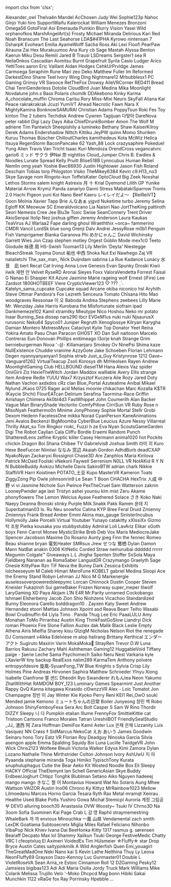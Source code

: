 ﻿import clsx from 'clsx';


<!-- Reminder that not only HTML chars have to be escaped, MDX chars also need to be (such as a space followed by an underscore). -->
<Patronelt k="0" ias="1" sp="0" >Alexander&#0095;owl</Patronelt> <Patronelt k="0" ias="1" sp="0" >Thelvaën Mandel</Patronelt> <Patronelt k="0" ias="1" sp="0" >AcChosen</Patronelt> <Patronelt k="0" ias="0" sp="0" >Judy Wei</Patronelt> <Patronelt k="0" ias="0" sp="0" >Sophie123p</Patronelt> 
<Patronelt k="0" ias="0" sp="0" >Nahoc</Patronelt> <Patronelt k="0" ias="1" sp="0" >Ginjo</Patronelt> <Patronelt k="0" ias="1" sp="0" >Yuki hiro</Patronelt> <Patronelt k="0" ias="1" sp="0" >SupportWaifu</Patronelt> <Patronelt k="0" ias="1" sp="0" >Kalerockat</Patronelt> 
<Patronelt k="0" ias="0" sp="0" >William Menezes Bronzoni</Patronelt> <Patronelt k="0" ias="0" sp="0" >Omega56</Patronelt> <Patronelt k="0" ias="0" sp="0" >GotoFinal</Patronelt> <Patronelt k="0" ias="1" sp="0" >Aoi Emerauda</Patronelt> <Patronelt k="0" ias="0" sp="0" >Pumkin</Patronelt> 
<Patronelt k="0" ias="0" sp="0" >Blurry Vision</Patronelt> <Patronelt k="0" ias="1" sp="0" >Yasei Wild</Patronelt> <Patronelt k="0" ias="1" sp="0" >orphanofkos</Patronelt> <Patronelt k="0" ias="1" sp="0" >MarshAngelArt&#0040;s&#0041;</Patronelt> <Patronelt k="0" ias="0" sp="0" >Frosty</Patronelt> 
<Patronelt k="0" ias="1" sp="0" >Michael Miranda</Patronelt> <Patronelt k="0" ias="1" sp="0" >Delirious</Patronelt> <Patronelt k="0" ias="1" sp="0" >Kari Red</Patronelt> <Patronelt k="0" ias="1" sp="0" >Noah Branscum</Patronelt> <Patronelt k="0" ias="1" sp="0" >The Last Seahorse</Patronelt> 
<Patronelt k="0" ias="1" sp="0" >LDA&#0036;&#0035;41PHA</Patronelt> <Patronelt k="0" ias="0" sp="0" >Kyrowo</Patronelt> <Patronelt k="0" ias="0" sp="0" >nintensan 7</Patronelt> <Patronelt k="0" ias="1" sp="0" >DsharpK</Patronelt> <Patronelt k="0" ias="1" sp="0" >Evoheart</Patronelt> 
<Patronelt k="0" ias="1" sp="0" >Emilia</Patronelt> <Patronelt k="0" ias="0" sp="0" >AyameWolff</Patronelt> <Patronelt k="0" ias="1" sp="0" >Sacha Ross</Patronelt> <Patronelt k="0" ias="1" sp="0" >Aki</Patronelt> <Patronelt k="0" ias="0" sp="0" >Lexi</Patronelt> 
<Patronelt k="0" ias="0" sp="0" >Floofi</Patronelt> <Patronelt k="0" ias="1" sp="0" >PearPaw</Patronelt> <Patronelt k="0" ias="1" sp="0" >Alrauna</Patronelt> <Patronelt k="0" ias="1" sp="0" >Zai Hex</Patronelt> <Patronelt k="0" ias="1" sp="0" >Murakuumoo</Patronelt> 
<Patronelt k="0" ias="1" sp="0" >Ana Kury</Patronelt> <Patronelt k="0" ias="0" sp="0" >cb</Patronelt> <Patronelt k="0" ias="0" sp="0" >Sage Mastah</Patronelt> <Patronelt k="0" ias="1" sp="0" >Alyssa Benton</Patronelt> <Patronelt k="0" ias="0" sp="0" >Kaerun</Patronelt> 
<Patronelt k="0" ias="1" sp="0" >Miku Desu</Patronelt> <Patronelt k="0" ias="0" sp="0" >Remiii</Patronelt> <Patronelt k="0" ias="0" sp="0" >Jared B Trausi</Patronelt> <Patronelt k="0" ias="1" sp="0" >LSDreams</Patronelt> <Patronelt k="0" ias="0" sp="0" >Sergster1</Patronelt> 
<Patronelt k="0" ias="1" sp="0" >sea R</Patronelt> <Patronelt k="0" ias="1" sp="0" >NeilaOnkos</Patronelt> <Patronelt k="0" ias="0" sp="0" >Cascadian</Patronelt> <Patronelt k="0" ias="1" sp="0" >Aomitsu</Patronelt> <Patronelt k="0" ias="1" sp="0" >Burnt Grapefruit</Patronelt> 
<Patronelt k="0" ias="1" sp="0" >Syrila</Patronelt> <Patronelt k="0" ias="0" sp="0" >Casio</Patronelt> <Patronelt k="0" ias="1" sp="0" >Ludger</Patronelt> <Patronelt k="0" ias="0" sp="0" >Arico</Patronelt> <Patronelt k="0" ias="0" sp="0" >YettiToes</Patronelt> 
<Patronelt k="0" ias="0" sp="0" >aaron</Patronelt> <Patronelt k="0" ias="0" sp="0" >Eric Vaillant</Patronelt> <Patronelt k="0" ias="0" sp="0" >Aidan Hodges</Patronelt> <Patronelt k="0" ias="1" sp="0" >CehkUrPrvldge</Patronelt> <Patronelt k="0" ias="1" sp="0" >James Carmoega</Patronelt> 
<Patronelt k="0" ias="0" sp="0" >Seraphim Rune</Patronelt> <Patronelt k="0" ias="0" sp="0" >Mari</Patronelt> <Patronelt k="0" ias="0" sp="0" >zeo</Patronelt> <Patronelt k="0" ias="1" sp="0" >Deko</Patronelt> <Patronelt k="0" ias="0" sp="0" >Matthew Fuller</Patronelt> 
<Patronelt k="0" ias="1" sp="0" >Im Reformed</Patronelt> <Patronelt k="0" ias="1" sp="0" >DarkestDino</Patronelt> <Patronelt k="0" ias="1" sp="0" >Shane Teel</Patronelt> <Patronelt k="0" ias="1" sp="0" >Ivory</Patronelt> <Patronelt k="0" ias="1" sp="0" >Wing Ding</Patronelt> 
<Patronelt k="0" ias="0" sp="0" >Nightmare12</Patronelt> <Patronelt k="0" ias="1" sp="0" >Mrbubblesx1 PC Gaming</Patronelt> <Patronelt k="0" ias="1" sp="0" >Grimsy VR</Patronelt> <Patronelt k="0" ias="1" sp="0" >Swooce</Patronelt> <Patronelt k="0" ias="0" sp="0" >RetTheFox</Patronelt> 
<Patronelt k="0" ias="1" sp="0" >Drowsy</Patronelt> <Patronelt k="0" ias="1" sp="0" >AileVRCorner</Patronelt> <Patronelt k="0" ias="1" sp="0" >RED411</Patronelt> <Patronelt k="0" ias="0" sp="0" >Bread Chai</Patronelt> <Patronelt k="0" ias="1" sp="0" >TenriGenderless</Patronelt> 
<Patronelt k="0" ias="1" sp="0" >Dotolie</Patronelt> <Patronelt k="0" ias="0" sp="0" >CloudBird</Patronelt> <Patronelt k="0" ias="0" sp="0" >Juan Medina</Patronelt> <Patronelt k="0" ias="1" sp="0" >Mika Moonlight</Patronelt> <Patronelt k="0" ias="0" sp="0" >Novdalune</Patronelt> 
<Patronelt k="0" ias="1" sp="0" >john&#0046;s</Patronelt> <Patronelt k="0" ias="0" sp="0" >Bass</Patronelt> <Patronelt k="0" ias="0" sp="0" >Polaris</Patronelt> <Patronelt k="0" ias="1" sp="0" >chomilk</Patronelt> <Patronelt k="0" ias="0" sp="0" >DDAkebono</Patronelt> 
<Patronelt k="0" ias="0" sp="0" >Kinky Karma</Patronelt> <Patronelt k="0" ias="1" sp="0" >A&#0095;chocolate&#0095;muffin</Patronelt> <Patronelt k="0" ias="0" sp="0" >Chroma</Patronelt> <Patronelt k="0" ias="1" sp="0" >Carlsu</Patronelt> <Patronelt k="0" ias="0" sp="0" >Rory</Patronelt> 
<Patronelt k="0" ias="0" sp="0" >Miss&#0045;Mixi</Patronelt> <Patronelt k="0" ias="1" sp="0" >Neuro</Patronelt> <Patronelt k="0" ias="0" sp="0" >SkyFall</Patronelt> <Patronelt k="0" ias="0" sp="0" >Aliana</Patronelt> <Patronelt k="0" ias="0" sp="0" >Kai Peace</Patronelt> 
<Patronelt k="0" ias="0" sp="0" >rakrakrakrak</Patronelt> <Patronelt k="0" ias="0" sp="0" >Jcuzi</Patronelt> <Patronelt k="0" ias="1" sp="0" >YumiVT</Patronelt> <Patronelt k="0" ias="1" sp="0" >Ahead</Patronelt> <Patronelt k="0" ias="1" sp="0" >Necrotic Fawn</Patronelt> 
<Patronelt k="0" ias="1" sp="0" >Nara X</Patronelt> <Patronelt k="0" ias="1" sp="0" >MightyKamina</Patronelt> <Patronelt k="0" ias="1" sp="0" >BonknowSAMURAI</Patronelt> <Patronelt k="0" ias="1" sp="0" >Christian Adams</Patronelt> <Patronelt k="0" ias="0" sp="0" >PoppyTsun</Patronelt> 
<Patronelt k="0" ias="0" sp="0" >Roki</Patronelt> <Patronelt k="0" ias="1" sp="0" >Fes Toy</Patronelt> <Patronelt k="0" ias="1" sp="0" >kinton</Patronelt> <Patronelt k="0" ias="0" sp="0" >The 2 tubers</Patronelt> <Patronelt k="0" ias="1" sp="0" >Techdisk</Patronelt> 
<Patronelt k="0" ias="0" sp="0" >Andrew</Patronelt> <Patronelt k="0" ias="0" sp="0" >Cywren</Patronelt> <Patronelt k="0" ias="1" sp="0" >Tagijuan</Patronelt> <Patronelt k="0" ias="1" sp="0" >다맞아</Patronelt> <Patronelt k="0" ias="0" sp="0" >DareNova</Patronelt> 
<Patronelt k="0" ias="0" sp="0" >peter rabbit</Patronelt> <Patronelt k="0" ias="1" sp="0" >Digi</Patronelt> <Patronelt k="0" ias="1" sp="0" >Lazy Days</Patronelt> <Patronelt k="0" ias="0" sp="0" >Aiba</Patronelt> <Patronelt k="0" ias="0" sp="0" >ChiefDrunkBomber</Patronelt> 
<Patronelt k="0" ias="1" sp="0" >Amon The Wolf</Patronelt> <Patronelt k="0" ias="1" sp="0" >M</Patronelt> <Patronelt k="0" ias="0" sp="0" >adriene</Patronelt> <Patronelt k="0" ias="1" sp="0" >Tim Pantwich</Patronelt> <Patronelt k="0" ias="1" sp="0" >Sheepishily</Patronelt> 
<Patronelt k="0" ias="0" sp="0" >a</Patronelt> <Patronelt k="0" ias="1" sp="0" >lumineko</Patronelt> <Patronelt k="0" ias="0" sp="0" >Bethany Shaw</Patronelt> <Patronelt k="0" ias="1" sp="0" >KaiserKilroy</Patronelt> <Patronelt k="0" ias="1" sp="0" >Derek Adams</Patronelt> 
<Patronelt k="0" ias="1" sp="0" >Endershadow</Patronelt> <Patronelt k="0" ias="1" sp="0" >Nittch</Patronelt> <Patronelt k="0" ias="1" sp="0" >Kittiku</Patronelt> <Patronelt k="0" ias="0" sp="0" >JeyPW</Patronelt> <Patronelt k="0" ias="1" sp="0" >quinn</Patronelt> 
<Patronelt k="0" ias="1" sp="0" >Momo Shuriken</Patronelt> <Patronelt k="0" ias="1" sp="0" >Kuruu</Patronelt> <Patronelt k="0" ias="1" sp="0" >Thomas Büscher</Patronelt> <Patronelt k="0" ias="1" sp="0" >ChilloutCharles</Patronelt> <Patronelt k="0" ias="0" sp="0" >kamithedeus</Patronelt> 
<Patronelt k="0" ias="1" sp="0" >Kota</Patronelt> <Patronelt k="0" ias="1" sp="0" >McWiz</Patronelt> <Patronelt k="0" ias="1" sp="0" >Helica Itsuya</Patronelt> <Patronelt k="0" ias="1" sp="0" >RegenStorm</Patronelt> <Patronelt k="0" ias="1" sp="0" >BaconPancake 62</Patronelt> 
<Patronelt k="0" ias="1" sp="0" >Yash&#0095;88</Patronelt> <Patronelt k="0" ias="1" sp="0" >Lock</Patronelt> <Patronelt k="0" ias="1" sp="0" >crazysaphire</Patronelt> <Patronelt k="0" ias="1" sp="0" >Pokeduel</Patronelt> <Patronelt k="0" ias="0" sp="0" >Yung Alien</Patronelt> 
<Patronelt k="0" ias="1" sp="0" >Travis Van Tricht</Patronelt> <Patronelt k="0" ias="1" sp="0" >Isaac Kuri Mendoza</Patronelt> <Patronelt k="0" ias="1" sp="0" >OrendCross</Patronelt> <Patronelt k="0" ias="1" sp="0" >vegancatvrc</Patronelt> <Patronelt k="0" ias="0" sp="0" >gario6</Patronelt> 
<Patronelt k="0" ias="1" sp="0" >ミッド サクラ</Patronelt> <Patronelt k="0" ias="0" sp="0" >伊Nai 奈</Patronelt> <Patronelt k="0" ias="0" sp="0" >nightliss</Patronelt> <Patronelt k="0" ias="1" sp="0" >Cloud&#0095;Jumper</Patronelt> <Patronelt k="0" ias="1" sp="0" >Chris B&#0046;</Patronelt> 
<Patronelt k="0" ias="1" sp="0" >Ewdles &#0038; Noodles</Patronelt> <Patronelt k="0" ias="1" sp="0" >Lunate Spread</Patronelt> <Patronelt k="0" ias="1" sp="0" >Kelly Pruitt</Patronelt> <Patronelt k="0" ias="1" sp="0" >Blise518B</Patronelt> <Patronelt k="0" ias="0" sp="0" >Lynncubus</Patronelt> 
<Patronelt k="0" ias="1" sp="0" >Human Rebel</Patronelt> <Patronelt k="0" ias="1" sp="0" >Nemlin</Patronelt> <Patronelt k="0" ias="0" sp="0" >omg yeah</Patronelt> <Patronelt k="0" ias="1" sp="0" >Yoshie</Patronelt> <Patronelt k="0" ias="0" sp="0" >Bwc66930</Patronelt> 
<Patronelt k="0" ias="1" sp="0" >Justin Hightower</Patronelt> <Patronelt k="0" ias="1" sp="0" >Jason Fish</Patronelt> <Patronelt k="0" ias="0" sp="0" >Roland Deschain</Patronelt> <Patronelt k="0" ias="1" sp="0" >Tobias torp</Patronelt> <Patronelt k="0" ias="1" sp="0" >Phlogston</Patronelt> 
<Patronelt k="0" ias="1" sp="0" >Visko</Patronelt> <Patronelt k="0" ias="1" sp="0" >TheMikey6384</Patronelt> <Patronelt k="0" ias="0" sp="0" >Kevin</Patronelt> <Patronelt k="0" ias="1" sp="0" >c9&#0046;H13&#0095;no3</Patronelt> <Patronelt k="0" ias="1" sp="0" >Skye Savage</Patronelt> 
<Patronelt k="0" ias="0" sp="0" >nom</Patronelt> <Patronelt k="0" ias="0" sp="0" >Ringoto&#0045;kun</Patronelt> <Patronelt k="0" ias="1" sp="0" >ToffelsKater</Patronelt> <Patronelt k="0" ias="1" sp="0" >OptoCloud</Patronelt> <Patronelt k="0" ias="1" sp="0" >Big Zeek</Patronelt> 
<Patronelt k="0" ias="0" sp="0" >Noxshai</Patronelt> <Patronelt k="0" ias="0" sp="0" >Lethos Storms</Patronelt> <Patronelt k="0" ias="0" sp="0" >salem knight</Patronelt> <Patronelt k="0" ias="0" sp="0" >Astrexis</Patronelt> <Patronelt k="0" ias="0" sp="0" >月 十</Patronelt> 
<Patronelt k="0" ias="0" sp="0" >Krial</Patronelt> <Patronelt k="0" ias="0" sp="0" >Dyemond</Patronelt> <Patronelt k="0" ias="0" sp="0" >Lilith GP</Patronelt> <Patronelt k="0" ias="1" sp="0" >Yunike</Patronelt> <Patronelt k="0" ias="0" sp="0" >Material Arrow</Patronelt> 
<Patronelt k="0" ias="0" sp="0" >Krymz Panda</Patronelt> <Patronelt k="0" ias="0" sp="0" >zanariyo</Patronelt> <Patronelt k="0" ias="0" sp="0" >Danni</Patronelt> <Patronelt k="0" ias="0" sp="0" >Stress</Patronelt> <Patronelt k="0" ias="0" sp="0" >MabatakiSparrow</Patronelt> 
<Patronelt k="0" ias="0" sp="0" >Tronis 2&#0046;0</Patronelt> <Patronelt k="0" ias="1" sp="0" >Hachi Pigeon</Patronelt> <Patronelt k="0" ias="1" sp="0" >yuni</Patronelt> <Patronelt k="0" ias="1" sp="0" >Koi Nano</Patronelt> <Patronelt k="0" ias="0" sp="0" >Beef Kaeru</Patronelt> 
<Patronelt k="0" ias="1" sp="0" >レイレイだよ～ 【ReiReiVT】</Patronelt> <Patronelt k="0" ias="1" sp="0" >Goon</Patronelt> <Patronelt k="0" ias="1" sp="0" >Molnia</Patronelt> <Patronelt k="0" ias="1" sp="0" >Xavier Tapp</Patronelt> <Patronelt k="0" ias="1" sp="0" >Brie</Patronelt> 
<Patronelt k="0" ias="1" sp="0" >んなあぁ</Patronelt> <Patronelt k="0" ias="0" sp="0" >yjgvd</Patronelt> <Patronelt k="0" ias="0" sp="0" >Nuketime</Patronelt> <Patronelt k="0" ias="0" sp="0" >turbo</Patronelt> <Patronelt k="0" ias="1" sp="0" >Jeremy</Patronelt> 
<Patronelt k="0" ias="0" sp="0" >Selina Egloff</Patronelt> <Patronelt k="0" ias="0" sp="0" >KK</Patronelt> <Patronelt k="0" ias="0" sp="0" >Meowuw SC</Patronelt> <Patronelt k="0" ias="1" sp="0" >Emeraldvolcano</Patronelt> <Patronelt k="0" ias="0" sp="0" >Lia</Patronelt> 
<Patronelt k="0" ias="1" sp="0" >Naisiri Nao</Patronelt> <Patronelt k="0" ias="1" sp="0" >JortTheKing</Patronelt> <Patronelt k="0" ias="0" sp="0" >pattiroth</Patronelt> <Patronelt k="0" ias="0" sp="0" >Seori</Patronelt> <Patronelt k="0" ias="1" sp="0" >Nemesis</Patronelt> 
<Patronelt k="0" ias="0" sp="0" >Cree Jee</Patronelt> <Patronelt k="0" ias="1" sp="0" >Blu3e</Patronelt> <Patronelt k="0" ias="0" sp="0" >Toxic Swise</Patronelt> <Patronelt k="0" ias="0" sp="0" >SeanConnery</Patronelt> <Patronelt k="0" ias="0" sp="0" >Trent Driver</Patronelt> 
<Patronelt k="0" ias="1" sp="0" >AkioSenpai</Patronelt> <Patronelt k="0" ias="1" sp="0" >Itolip</Patronelt> <Patronelt k="0" ias="0" sp="0" >Nez</Patronelt> <Patronelt k="0" ias="1" sp="0" >joshua giffen</Patronelt> <Patronelt k="0" ias="1" sp="0" >Jeremy Anderson</Patronelt> 
<Patronelt k="0" ias="0" sp="0" >Laura Kaukas</Patronelt> <Patronelt k="0" ias="0" sp="0" >TeaVirus</Patronelt> <Patronelt k="0" ias="0" sp="0" >AJ</Patronelt> <Patronelt k="0" ias="0" sp="0" >Warlaa2</Patronelt> <Patronelt k="0" ias="1" sp="0" >Fape</Patronelt> 
<Patronelt k="0" ias="0" sp="0" >darling ghoul</Patronelt> <Patronelt k="0" ias="0" sp="0" >Wraeththix</Patronelt> <Patronelt k="0" ias="1" sp="0" >&#0126;orca&#0126;</Patronelt> <Patronelt k="0" ias="1" sp="0" >fammerino</Patronelt> <Patronelt k="0" ias="0" sp="0" >CMDR Vancil</Patronelt> 
<Patronelt k="0" ias="1" sp="0" >LordSk</Patronelt> <Patronelt k="0" ias="0" sp="0" >blue</Patronelt> <Patronelt k="0" ias="1" sp="0" >song</Patronelt> <Patronelt k="0" ias="0" sp="0" >Orenji</Patronelt> <Patronelt k="0" ias="0" sp="0" >Dalv Andrei</Patronelt> 
<Patronelt k="0" ias="0" sp="0" >JessyRose</Patronelt> <Patronelt k="0" ias="0" sp="0" >m0b1</Patronelt> <Patronelt k="0" ias="0" sp="0" >Penguin Fish</Patronelt> <Patronelt k="0" ias="0" sp="0" >Vamprigamer</Patronelt> <Patronelt k="0" ias="0" sp="0" >Bianka Garanova</Patronelt> 
<Patronelt k="0" ias="1" sp="0" >Phi</Patronelt> <Patronelt k="0" ias="0" sp="0" >めかにゃんこ</Patronelt> <Patronelt k="0" ias="1" sp="0" >David Wichinsky</Patronelt> <Patronelt k="0" ias="0" sp="0" >Garrett Wies</Patronelt> <Patronelt k="0" ias="1" sp="0" >Jon Czap</Patronelt> 
<Patronelt k="0" ias="1" sp="0" >stephen motley</Patronelt> <Patronelt k="0" ias="0" sp="0" >Orgest</Patronelt> <Patronelt k="0" ias="0" sp="0" >Goblin Mode</Patronelt> <Patronelt k="0" ias="0" sp="0" >mex1c0</Patronelt> <Patronelt k="0" ias="1" sp="0" >Teeto</Patronelt> 
<Patronelt k="0" ias="0" sp="0" >Giodude</Patronelt> <Patronelt k="0" ias="1" sp="0" >咏德 周</Patronelt> <Patronelt k="0" ias="0" sp="0" >HS&#0045;Swish</Patronelt> <Patronelt k="0" ias="0" sp="0" >Tooman13</Patronelt> <Patronelt k="0" ias="0" sp="0" >Lily</Patronelt> 
<Patronelt k="0" ias="1" sp="0" >Merlin &#0039;Deyta&#0039; Niestegge</Patronelt> <Patronelt k="0" ias="1" sp="0" >BleachStreak</Patronelt> <Patronelt k="0" ias="0" sp="0" >Toyama</Patronelt> <Patronelt k="0" ias="0" sp="0" >Donut</Patronelt> <Patronelt k="0" ias="1" sp="0" >祐也 中西</Patronelt> 
<Patronelt k="0" ias="0" sp="0" >Shoka Nut</Patronelt> <Patronelt k="0" ias="0" sp="0" >Exi Nawhego</Patronelt> <Patronelt k="0" ias="0" sp="0" >Zaj VR</Patronelt> <Patronelt k="0" ias="0" sp="0" >natalietchi</Patronelt> <Patronelt k="0" ias="0" sp="0" >The&#0095;sax&#0095;man&#0095;</Patronelt> 
<Patronelt k="0" ias="0" sp="0" >Nick Duijndam</Patronelt> <Patronelt k="0" ias="0" sp="0" >sabrina La Rue</Patronelt> <Patronelt k="0" ias="0" sp="0" >Kadance Lunacy</Patronelt> <Patronelt k="0" ias="1" sp="0" >水音　凪</Patronelt> <Patronelt k="0" ias="1" sp="0" >bert</Patronelt> 
<Patronelt k="0" ias="0" sp="0" >Recat</Patronelt> <Patronelt k="0" ias="1" sp="0" >Cat Irving</Patronelt> <Patronelt k="0" ias="1" sp="0" >Anna Love</Patronelt> <Patronelt k="0" ias="0" sp="0" >Genesis Evan</Patronelt> <Patronelt k="0" ias="0" sp="0" >Spunky</Patronelt> 
<Patronelt k="0" ias="0" sp="0" >Droski</Patronelt> <Patronelt k="0" ias="1" sp="0" >Kiwii iiwik</Patronelt> <Patronelt k="0" ias="0" sp="0" >재현 안</Patronelt> <Patronelt k="0" ias="0" sp="0" >Velvet</Patronelt> <Patronelt k="0" ias="1" sp="0" >RyseRD</Patronelt> 
<Patronelt k="0" ias="1" sp="0" >Aronai Sieyes</Patronelt> <Patronelt k="0" ias="1" sp="0" >Foxx</Patronelt> <Patronelt k="0" ias="1" sp="0" >ValoraVendetta</Patronelt> <Patronelt k="0" ias="0" sp="0" >Forrest</Patronelt> <Patronelt k="0" ias="0" sp="0" >Faisal G</Patronelt> 
<Patronelt k="0" ias="0" sp="0" >Nanao Ei</Patronelt> <Patronelt k="0" ias="1" sp="0" >Shasper</Patronelt> <Patronelt k="0" ias="1" sp="0" >Kit Azure</Patronelt> <Patronelt k="0" ias="0" sp="0" >Jasmine Marie</Patronelt> <Patronelt k="0" ias="1" sp="0" >rageing wolf</Patronelt> 
<Patronelt k="0" ias="0" sp="0" >Ernest &#0040;iFire&#0041; Lee</Patronelt> <Patronelt k="0" ias="0" sp="0" >Zardsot</Patronelt> <Patronelt k="0" ias="0" sp="0" >1800HOTBEEF</Patronelt> <Patronelt k="0" ias="1" sp="0" >Viere</Patronelt> <Patronelt k="0" ias="1" sp="0" >CrypticViewer123</Patronelt> 
<Patronelt k="0" ias="0" sp="0" >♡ &#0063;&#0063;&#0063; ˎˊ˗</Patronelt> <Patronelt k="0" ias="0" sp="0" >Katelyn&#0095;sama&#0095;cupcake Cupcake squad</Patronelt> <Patronelt k="0" ias="0" sp="0" >Arcane</Patronelt> <Patronelt k="0" ias="0" sp="0" >okiba niconico</Patronelt> <Patronelt k="0" ias="0" sp="0" >hsl</Patronelt> 
<Patronelt k="0" ias="1" sp="0" >Aryhith</Patronelt> <Patronelt k="0" ias="1" sp="0" >Steve Ottmar</Patronelt> <Patronelt k="0" ias="1" sp="0" >Pandora&#0039;s Fox</Patronelt> <Patronelt k="0" ias="0" sp="0" >Lezreth Senceura</Patronelt> <Patronelt k="0" ias="0" sp="0" >Tomato</Patronelt> 
<Patronelt k="0" ias="1" sp="0" >Chīsana Hito</Patronelt> <Patronelt k="0" ias="1" sp="0" >Mao</Patronelt> <Patronelt k="0" ias="0" sp="0" >woodgraves</Patronelt> <Patronelt k="0" ias="1" sp="0" >Ressonae</Patronelt> <Patronelt k="0" ias="0" sp="0" >이 오</Patronelt> 
<Patronelt k="0" ias="0" sp="0" >Baboda</Patronelt> <Patronelt k="0" ias="1" sp="0" >Andrea Stephens</Patronelt> <Patronelt k="0" ias="0" sp="0" >zeebees</Patronelt> <Patronelt k="0" ias="0" sp="0" >Lilly Marie</Patronelt> <Patronelt k="0" ias="1" sp="0" >Mr&#0046; Wenzday</Patronelt> 
<Patronelt k="0" ias="1" sp="0" >Jake Harris</Patronelt> <Patronelt k="0" ias="1" sp="0" >Kurobara the Misfortunate</Patronelt> <Patronelt k="0" ias="0" sp="0" >siofrain</Patronelt> <Patronelt k="0" ias="0" sp="0" >ipad</Patronelt> <Patronelt k="0" ias="0" sp="0" >Dankmemeze102 Kamil</Patronelt> 
<Patronelt k="0" ias="0" sp="0" >xtramilky</Patronelt> <Patronelt k="0" ias="0" sp="0" >Mieutype Nico</Patronelt> <Patronelt k="0" ias="0" sp="0" >Hoshou Neko</Patronelt> <Patronelt k="0" ias="1" sp="0" >mr potato</Patronelt> <Patronelt k="0" ias="0" sp="0" >Inaar</Patronelt> 
<Patronelt k="0" ias="1" sp="0" >Burning&#0095;Sea</Patronelt> <Patronelt k="0" ias="0" sp="0" >dissep</Patronelt> <Patronelt k="0" ias="0" sp="0" >nars290</Patronelt> <Patronelt k="0" ias="1" sp="0" >tbcr</Patronelt> <Patronelt k="0" ias="0" sp="0" >EVGeM1us</Patronelt> 
<Patronelt k="0" ias="0" sp="0" >nuki nuki</Patronelt> <Patronelt k="0" ias="0" sp="0" >NjsaurusX</Patronelt> <Patronelt k="0" ias="0" sp="0" >rurusonic</Patronelt> <Patronelt k="0" ias="1" sp="0" >Neku64</Patronelt> <Patronelt k="0" ias="1" sp="0" >Spyco01</Patronelt> 
<Patronelt k="0" ias="0" sp="0" >Juniper Regruth</Patronelt> <Patronelt k="0" ias="0" sp="0" >Xenoglossye</Patronelt> <Patronelt k="0" ias="0" sp="0" >Kilryan</Patronelt> <Patronelt k="0" ias="0" sp="0" >Karygha</Patronelt> <Patronelt k="0" ias="1" sp="0" >Damian Montero</Patronelt> 
<Patronelt k="0" ias="0" sp="0" >MxtressMyxx</Patronelt> <Patronelt k="0" ias="0" sp="0" >Cataclyst</Patronelt> <Patronelt k="0" ias="0" sp="0" >Kylie</Patronelt> <Patronelt k="0" ias="0" sp="0" >Top Donator</Patronelt> <Patronelt k="0" ias="0" sp="0" >Yeet</Patronelt> 
<Patronelt k="0" ias="0" sp="0" >Reina</Patronelt> <Patronelt k="0" ias="0" sp="0" >Yokira Amato</Patronelt> <Patronelt k="0" ias="1" sp="0" >Pasu Chan</Patronelt> <Patronelt k="0" ias="0" sp="0" >Paracon</Patronelt> <Patronelt k="0" ias="1" sp="0" >GHOST XO</Patronelt> 
<Patronelt k="0" ias="0" sp="0" >Dan Sull</Patronelt> <Patronelt k="0" ias="0" sp="0" >naitooon</Patronelt> <Patronelt k="0" ias="0" sp="0" >Marcelo Contreras</Patronelt> <Patronelt k="0" ias="1" sp="0" >Eun</Patronelt> <Patronelt k="0" ias="1" sp="0" >Donovan Phillips</Patronelt> 
<Patronelt k="0" ias="1" sp="0" >enitimeago</Patronelt> <Patronelt k="0" ias="1" sp="0" >I3orje</Patronelt> <Patronelt k="0" ias="1" sp="0" >knah</Patronelt> <Patronelt k="0" ias="1" sp="0" >Strange Grim</Patronelt> <Patronelt k="0" ias="0" sp="0" >bernieburgerman</Patronelt> 
<Patronelt k="0" ias="0" sp="0" >Nooa</Patronelt> <Patronelt k="0" ias="1" sp="0" >&#0039;&#0045;삼&#0045;</Patronelt> <Patronelt k="0" ias="1" sp="0" >Killamanjaro</Patronelt> <Patronelt k="0" ias="1" sp="0" >Smokey Ov</Patronelt> <Patronelt k="0" ias="0" sp="0" >NinePsi</Patronelt> 
<Patronelt k="0" ias="0" sp="0" >Shima kaze</Patronelt> <Patronelt k="0" ias="1" sp="0" >NullExistence</Patronelt> <Patronelt k="0" ias="0" sp="0" >Chuddie</Patronelt> <Patronelt k="0" ias="1" sp="0" >vranime</Patronelt> <Patronelt k="0" ias="0" sp="0" >AzzyGote</Patronelt> 
<Patronelt k="0" ias="0" sp="0" >Jake Schoeben</Patronelt> <Patronelt k="0" ias="1" sp="0" >Florian Lehmann</Patronelt> <Patronelt k="0" ias="0" sp="0" >Degen</Patronelt> <Patronelt k="0" ias="1" sp="0" >nyannyanyanyan1</Patronelt> <Patronelt k="0" ias="0" sp="0" >Sophia</Patronelt> 
<Patronelt k="0" ias="0" sp="0" >strwb</Patronelt> <Patronelt k="0" ias="0" sp="0" >Just&#0095;a&#0095;Guy</Patronelt> <Patronelt k="0" ias="0" sp="0" >Kristynrose 1212</Patronelt> <Patronelt k="0" ias="1" sp="0" >Oave&#0126;</Patronelt> <Patronelt k="0" ias="1" sp="0" >Vanguard1262</Patronelt> 
<Patronelt k="0" ias="0" sp="0" >VirtualTeacup</Patronelt> <Patronelt k="0" ias="1" sp="0" >Zsoli</Patronelt> <Patronelt k="0" ias="0" sp="0" >Korosys</Patronelt> <Patronelt k="0" ias="1" sp="0" >dh</Patronelt> <Patronelt k="0" ias="0" sp="0" >MrHeolsen</Patronelt> 
<Patronelt k="0" ias="0" sp="0" >Rayen</Patronelt> <Patronelt k="0" ias="0" sp="0" >Andrew</Patronelt> <Patronelt k="0" ias="0" sp="0" >MoonlightGaming</Patronelt> <Patronelt k="0" ias="0" sp="0" >Club HELLBOUND</Patronelt> <Patronelt k="0" ias="0" sp="0" >dieselTM</Patronelt> 
<Patronelt k="0" ias="1" sp="0" >Hana</Patronelt> <Patronelt k="0" ias="1" sp="0" >Alexis Vaz</Patronelt> <Patronelt k="0" ias="0" sp="0" >spider</Patronelt> <Patronelt k="0" ias="0" sp="0" >OniiGirii</Patronelt> <Patronelt k="0" ias="0" sp="0" >Ziz</Patronelt> 
<Patronelt k="0" ias="0" sp="0" >HexieTheWitch</Patronelt> <Patronelt k="0" ias="0" sp="0" >Jordan Maddox</Patronelt> <Patronelt k="0" ias="0" sp="0" >walllable</Patronelt> <Patronelt k="0" ias="0" sp="0" >Avery Ellis</Patronelt> <Patronelt k="0" ias="1" sp="0" >strange item</Patronelt> 
<Patronelt k="0" ias="1" sp="0" >Andrew Redle</Patronelt> <Patronelt k="0" ias="1" sp="0" >YUUU</Patronelt> <Patronelt k="0" ias="0" sp="0" >Wax7</Patronelt> <Patronelt k="0" ias="0" sp="0" >Krzysztof Kuczera</Patronelt> <Patronelt k="0" ias="1" sp="0" >Aile Rozy</Patronelt> 
<Patronelt k="0" ias="0" sp="0" >Jared Doty</Patronelt> <Patronelt k="0" ias="1" sp="0" >Nathan Vachon</Patronelt> <Patronelt k="0" ias="0" sp="0" >axdxdos</Patronelt> <Patronelt k="0" ias="0" sp="0" >cRz clan</Patronelt> <Patronelt k="0" ias="0" sp="0" >Blue&#0095;Portal</Patronelt> 
<Patronelt k="0" ias="0" sp="0" >Azuteatime</Patronelt> <Patronelt k="0" ias="0" sp="0" >Anibal</Patronelt> <Patronelt k="0" ias="1" sp="0" >Mikael Nylund</Patronelt> <Patronelt k="0" ias="0" sp="0" >JKaos 0725</Patronelt> <Patronelt k="0" ias="1" sp="0" >Rager</Patronelt> 
<Patronelt k="0" ias="1" sp="0" >aciil</Patronelt> <Patronelt k="0" ias="0" sp="0" >Melias</Patronelt> <Patronelt k="0" ias="0" sp="0" >moonie</Patronelt> <Patronelt k="0" ias="0" sp="0" >chikachan</Patronelt> <Patronelt k="0" ias="0" sp="0" >Marc Kozalla</Patronelt> 
<Patronelt k="0" ias="0" sp="0" >K&#0036;TR &#0040;Kaycie Shchi&#0041;</Patronelt> <Patronelt k="0" ias="0" sp="0" >FlourEATcan</Patronelt> <Patronelt k="0" ias="1" sp="0" >Delirium</Patronelt> <Patronelt k="0" ias="0" sp="0" >Serafina Taormina&#0045;Race</Patronelt> <Patronelt k="0" ias="1" sp="0" >Griffin</Patronelt> 
<Patronelt k="0" ias="0" sp="0" >Airishayn</Patronelt> <Patronelt k="0" ias="0" sp="0" >Chiimera</Patronelt> <Patronelt k="0" ias="0" sp="0" >Ak0bl4d3</Patronelt> <Patronelt k="0" ias="0" sp="0" >FastWhippet</Patronelt> <Patronelt k="0" ias="1" sp="0" >John Coumerilh</Patronelt> 
<Patronelt k="0" ias="0" sp="0" >Alan Backer</Patronelt> <Patronelt k="0" ias="0" sp="0" >Vague Man</Patronelt> <Patronelt k="0" ias="0" sp="0" >BinaryShade</Patronelt> <Patronelt k="0" ias="0" sp="0" >Vectorito</Patronelt> <Patronelt k="0" ias="1" sp="0" >ComfyPillow</Patronelt> 
<Patronelt k="0" ias="0" sp="0" >CirriSun</Patronelt> <Patronelt k="0" ias="1" sp="0" >VR Ruby Rose</Patronelt> <Patronelt k="0" ias="0" sp="0" >n</Patronelt> <Patronelt k="0" ias="1" sp="0" >MisoNyah</Patronelt> <Patronelt k="0" ias="1" sp="0" >Feathermo0n</Patronelt> 
<Patronelt k="0" ias="0" sp="0" >Minime</Patronelt> <Patronelt k="0" ias="1" sp="0" >JonyPhoney</Patronelt> <Patronelt k="0" ias="1" sp="0" >Sophie</Patronelt> <Patronelt k="0" ias="0" sp="0" >Mortal</Patronelt> <Patronelt k="0" ias="0" sp="0" >Stellr</Patronelt> 
<Patronelt k="0" ias="0" sp="0" >Grobi</Patronelt> <Patronelt k="0" ias="0" sp="0" >Dexom</Patronelt> <Patronelt k="0" ias="0" sp="0" >Hedenn</Patronelt> <Patronelt k="0" ias="1" sp="0" >FacelessOne</Patronelt> <Patronelt k="0" ias="0" sp="0" >mikka</Patronelt> 
<Patronelt k="0" ias="0" sp="0" >Norad</Patronelt> <Patronelt k="0" ias="1" sp="0" >CyanPerson</Patronelt> <Patronelt k="0" ias="1" sp="0" >KaneAnimations</Patronelt> <Patronelt k="0" ias="0" sp="0" >Jeni Avalos</Patronelt> <Patronelt k="0" ias="0" sp="0" >Beckenzi</Patronelt> 
<Patronelt k="0" ias="0" sp="0" >BigMoomba</Patronelt> <Patronelt k="0" ias="0" sp="0" >CyberBlue</Patronelt> <Patronelt k="0" ias="0" sp="0" >Leucius</Patronelt> <Patronelt k="0" ias="0" sp="0" >Azure</Patronelt> <Patronelt k="0" ias="0" sp="0" >Nessy Villarreal</Patronelt> 
<Patronelt k="0" ias="0" sp="0" >Thrilly</Patronelt> <Patronelt k="0" ias="0" sp="0" >Akat&#0095;su</Patronelt> <Patronelt k="0" ias="0" sp="0" >Tim Ringkor</Patronelt> <Patronelt k="0" ias="1" sp="0" >rroki&#0095;</Patronelt> <Patronelt k="0" ias="0" sp="0" >Fuzzi</Patronelt> 
<Patronelt k="0" ias="1" sp="0" >h ze</Patronelt> <Patronelt k="0" ias="0" sp="0" >Eva Nyan</Patronelt> <Patronelt k="0" ias="0" sp="0" >ScoutsGameGarden</Patronelt> <Patronelt k="0" ias="0" sp="0" >Digi The Robot</Patronelt> <Patronelt k="0" ias="1" sp="0" >Caylian Cala</Patronelt> 
<Patronelt k="0" ias="0" sp="0" >Cliffu Bordle</Patronelt> <Patronelt k="0" ias="0" sp="0" >Eraemi</Patronelt> <Patronelt k="0" ias="0" sp="0" >Random Punch</Patronelt> <Patronelt k="0" ias="0" sp="0" >ShatteredLens</Patronelt> <Patronelt k="0" ias="1" sp="0" >zelfine</Patronelt> 
<Patronelt k="0" ias="0" sp="0" >Kryptic killer</Patronelt> <Patronelt k="0" ias="1" sp="0" >Casey Hermann</Patronelt> <Patronelt k="0" ias="0" sp="0" >anima1020</Patronelt> <Patronelt k="0" ias="0" sp="0" >hot Pockits chickin</Patronelt> <Patronelt k="0" ias="0" sp="0" >Dragon Boi</Patronelt> 
<Patronelt k="0" ias="0" sp="0" >Shana</Patronelt> <Patronelt k="0" ias="0" sp="0" >Chibee TV</Patronelt> <Patronelt k="0" ias="0" sp="0" >Gabrielvis8</Patronelt> <Patronelt k="0" ias="0" sp="0" >Joshua Smith</Patronelt> <Patronelt k="0" ias="0" sp="0" >라미 히</Patronelt> 
<Patronelt k="0" ias="0" sp="0" >Kuro Hexe</Patronelt> <Patronelt k="0" ias="0" sp="0" >BeeFuccer</Patronelt> <Patronelt k="0" ias="0" sp="0" >Niiniiwi</Patronelt> <Patronelt k="0" ias="0" sp="0" >ななみ 窓辺</Patronelt> <Patronelt k="0" ias="0" sp="0" >Akaiah Gordon</Patronelt> 
<Patronelt k="0" ias="1" sp="0" >AdhdBurb</Patronelt> <Patronelt k="0" ias="0" sp="0" >deadCXAP</Patronelt> <Patronelt k="0" ias="0" sp="0" >NyakoNyan</Patronelt> <Patronelt k="0" ias="0" sp="0" >Zackaryxi Rossignol</Patronelt> <Patronelt k="0" ias="0" sp="0" >Chase3D</Patronelt> 
<Patronelt k="0" ias="1" sp="0" >Are</Patronelt> <Patronelt k="0" ias="0" sp="0" >Zanphlos</Patronelt> <Patronelt k="0" ias="0" sp="0" >Maria Kirilova</Patronelt> <Patronelt k="0" ias="0" sp="0" >Patrick McDaid</Patronelt> <Patronelt k="0" ias="1" sp="0" >Foolski</Patronelt> 
<Patronelt k="0" ias="1" sp="0" >vNekorii</Patronelt> <Patronelt k="0" ias="0" sp="0" >Faywell</Patronelt> <Patronelt k="0" ias="0" sp="0" >Serrenism</Patronelt> <Patronelt k="0" ias="0" sp="0" >N0LL VR</Patronelt> <Patronelt k="0" ias="0" sp="0" >NotAKid</Patronelt> 
<Patronelt k="0" ias="1" sp="0" >R Y N N</Patronelt> <Patronelt k="0" ias="0" sp="0" >BubbleBuddy</Patronelt> <Patronelt k="0" ias="1" sp="0" >Aokizu</Patronelt> <Patronelt k="0" ias="1" sp="0" >Michelle Davis</Patronelt> <Patronelt k="0" ias="0" sp="0" >SakiroBTW</Patronelt> 
<Patronelt k="0" ias="0" sp="0" >adrian chark</Patronelt> <Patronelt k="0" ias="0" sp="0" >Nikkie</Patronelt> <Patronelt k="0" ias="0" sp="0" >StaffiiVR</Patronelt> <Patronelt k="0" ias="0" sp="0" >Harri Koistinen</Patronelt> <Patronelt k="0" ias="0" sp="0" >POTATO&#0095;土豆</Patronelt> 
<Patronelt k="0" ias="0" sp="0" >Kupo</Patronelt> <Patronelt k="0" ias="0" sp="0" >MasterVR</Patronelt> <Patronelt k="0" ias="0" sp="0" >Kameron</Patronelt> <Patronelt k="0" ias="0" sp="0" >Toats</Patronelt> <Patronelt k="0" ias="0" sp="0" >ZiggyZong</Patronelt> 
<Patronelt k="0" ias="0" sp="0" >Pip Owle</Patronelt> <Patronelt k="0" ias="1" sp="0" >johnsonrin9</Patronelt> <Patronelt k="0" ias="1" sp="0" >Le Sean T Boon</Patronelt> <Patronelt k="0" ias="0" sp="0" >CHACHA</Patronelt> <Patronelt k="0" ias="0" sp="0" >HexTrix</Patronelt> 
<Patronelt k="0" ias="0" sp="0" >人成 中野</Patronelt> <Patronelt k="0" ias="0" sp="0" >vi vi</Patronelt> <Patronelt k="0" ias="0" sp="0" >Jasmine Nichole</Patronelt> <Patronelt k="0" ias="0" sp="0" >Sun Pwince</Patronelt> <Patronelt k="0" ias="1" sp="0" >PexTheCruel</Patronelt> 
<Patronelt k="0" ias="1" sp="0" >Sam Watterson</Patronelt> <Patronelt k="0" ias="0" sp="0" >zaknin</Patronelt> <Patronelt k="0" ias="0" sp="0" >LooneyPwnder</Patronelt> <Patronelt k="0" ias="0" sp="0" >age last</Patronelt> <Patronelt k="0" ias="0" sp="0" >Tristyn</Patronelt> 
<Patronelt k="0" ias="0" sp="0" >ashei</Patronelt> <Patronelt k="0" ias="1" sp="0" >younsu kim</Patronelt> <Patronelt k="0" ias="1" sp="0" >mist</Patronelt> <Patronelt k="0" ias="1" sp="0" >Zeru Akame</Patronelt> <Patronelt k="0" ias="0" sp="0" >phonyflowers</Patronelt> 
<Patronelt k="0" ias="1" sp="0" >The Lemon</Patronelt> <Patronelt k="0" ias="0" sp="0" >Welcius</Patronelt> <Patronelt k="0" ias="0" sp="0" >Ayase</Patronelt> <Patronelt k="0" ias="0" sp="0" >Feathered Solace</Patronelt> <Patronelt k="0" ias="1" sp="0" >さき</Patronelt> 
<Patronelt k="0" ias="0" sp="0" >Koko Naki</Patronelt> <Patronelt k="0" ias="0" sp="0" >Naeyy</Patronelt> <Patronelt k="0" ias="0" sp="0" >Deanna Bronski</Patronelt> <Patronelt k="0" ias="0" sp="0" >stinky</Patronelt> <Patronelt k="0" ias="0" sp="0" >Purple Milk</Patronelt> 
<Patronelt k="0" ias="0" sp="0" >Snakk Pakk</Patronelt> <Patronelt k="0" ias="0" sp="0" >Ramen</Patronelt> <Patronelt k="0" ias="0" sp="0" >윤태 지</Patronelt> <Patronelt k="0" ias="1" sp="0" >Superbatman03</Patronelt> <Patronelt k="0" ias="0" sp="0" >Is&#0046;</Patronelt> 
<Patronelt k="0" ias="0" sp="0" >Ru Neu</Patronelt> <Patronelt k="0" ias="0" sp="0" >snowfox</Patronelt> <Patronelt k="0" ias="0" sp="0" >Catina</Patronelt> <Patronelt k="0" ias="0" sp="0" >KYP</Patronelt> <Patronelt k="0" ias="1" sp="0" >Bree</Patronelt> 
<Patronelt k="0" ias="0" sp="0" >Feral Druid</Patronelt> <Patronelt k="0" ias="1" sp="0" >Zmienny Zmiennys</Patronelt> <Patronelt k="0" ias="0" sp="0" >Frank</Patronelt> <Patronelt k="0" ias="0" sp="0" >Bread</Patronelt> <Patronelt k="0" ias="0" sp="0" >Amber</Patronelt> 
<Patronelt k="0" ias="0" sp="0" >Emmi Akina</Patronelt> <Patronelt k="0" ias="0" sp="0" >max&#0095;gauge</Patronelt> <Patronelt k="0" ias="0" sp="0" >SinisterIncubus</Patronelt> <Patronelt k="0" ias="0" sp="0" >Hollymolly</Patronelt> <Patronelt k="0" ias="0" sp="0" >Jake Porcelli</Patronelt> 
<Patronelt k="0" ias="0" sp="0" >Virtual Youtuber Yunayo</Patronelt> <Patronelt k="0" ias="0" sp="0" >catakitty</Patronelt> <Patronelt k="0" ias="1" sp="0" >xXIssiXx</Patronelt> <Patronelt k="0" ias="0" sp="0" >Gizmo</Patronelt> <Patronelt k="0" ias="0" sp="0" >탁 조왕</Patronelt> 
<Patronelt k="0" ias="1" sp="0" >Pietka</Patronelt> <Patronelt k="0" ias="0" sp="0" >kousaka you</Patronelt> <Patronelt k="0" ias="0" sp="0" >stubbystubby</Patronelt> <Patronelt k="0" ias="0" sp="0" >Admiral Loli</Patronelt> <Patronelt k="0" ias="0" sp="0" >LavAriz</Patronelt> 
<Patronelt k="0" ias="0" sp="0" >Elikar</Patronelt> <Patronelt k="0" ias="0" sp="0" >xGoth boyx</Patronelt> <Patronelt k="0" ias="0" sp="0" >Fenn</Patronelt> <Patronelt k="0" ias="1" sp="0" >Carrot Monee</Patronelt> <Patronelt k="0" ias="0" sp="0" >MysticStrike</Patronelt> 
<Patronelt k="0" ias="0" sp="0" >Breb Deb</Patronelt> <Patronelt k="0" ias="0" sp="0" >Vox Maris</Patronelt> <Patronelt k="0" ias="1" sp="0" >MediocreJake</Patronelt> <Patronelt k="0" ias="0" sp="0" >Spencer Jacobson</Patronelt> <Patronelt k="0" ias="0" sp="0" >Maxime Do Rosario</Patronelt> 
<Patronelt k="0" ias="0" sp="0" >Aunty jpeg</Patronelt> <Patronelt k="0" ias="0" sp="0" >Finn the fennec</Patronelt> <Patronelt k="0" ias="1" sp="0" >Romeo</Patronelt> <Patronelt k="0" ias="0" sp="0" >Beau</Patronelt> <Patronelt k="0" ias="0" sp="0" >shianne bryan</Patronelt> 
<Patronelt k="0" ias="0" sp="0" >電気Heater</Patronelt> <Patronelt k="0" ias="0" sp="0" >SMRsux Jrew</Patronelt> <Patronelt k="0" ias="0" sp="0" >せつな 鷺栖</Patronelt> <Patronelt k="0" ias="0" sp="0" >Dylan</Patronelt> <Patronelt k="0" ias="0" sp="0" >Damon Mann</Patronelt> 
<Patronelt k="0" ias="0" sp="0" >NatBat</Patronelt> <Patronelt k="0" ias="1" sp="0" >anakin 0308</Patronelt> <Patronelt k="0" ias="0" sp="0" >KitNetic</Patronelt> <Patronelt k="0" ias="0" sp="0" >Corded Straw</Patronelt> <Patronelt k="0" ias="1" sp="0" >nemuruibai</Patronelt> 
<Patronelt k="0" ias="0" sp="0" >dddddd rrrrrr</Patronelt> <Patronelt k="0" ias="0" sp="0" >Megumin</Patronelt> <Patronelt k="0" ias="0" sp="0" >Colgate™ Giveaways</Patronelt> <Patronelt k="0" ias="0" sp="0" >L&#0046;L</Patronelt> <Patronelt k="0" ias="1" sp="0" >Jhigha</Patronelt> 
<Patronelt k="0" ias="0" sp="0" >Spenten</Patronelt> <Patronelt k="0" ias="0" sp="0" >Stoffer</Patronelt> <Patronelt k="0" ias="0" sp="0" >SxSola</Patronelt> <Patronelt k="0" ias="1" sp="0" >Maya Fjeldberg</Patronelt> <Patronelt k="0" ias="0" sp="0" >Nananan aa</Patronelt> 
<Patronelt k="0" ias="0" sp="0" >RomaSaber</Patronelt> <Patronelt k="0" ias="1" sp="0" >LanguidDR</Patronelt> <Patronelt k="0" ias="1" sp="0" >Crazymango</Patronelt> <Patronelt k="0" ias="1" sp="0" >Graelyth</Patronelt> <Patronelt k="0" ias="0" sp="0" >Sage</Patronelt> 
<Patronelt k="0" ias="1" sp="0" >Onesie</Patronelt> <Patronelt k="0" ias="0" sp="0" >KittyPaw</Patronelt> <Patronelt k="0" ias="1" sp="0" >Rzn TiF</Patronelt> <Patronelt k="0" ias="0" sp="0" >Neva the Bunny</Patronelt> <Patronelt k="0" ias="0" sp="0" >Dark Zessica</Patronelt> 
<Patronelt k="0" ias="0" sp="0" >Exhibits</Patronelt> <Patronelt k="0" ias="0" sp="0" >lolcheeseyum</Patronelt> <Patronelt k="0" ias="0" sp="0" >M</Patronelt> <Patronelt k="0" ias="1" sp="0" >Caleb</Patronelt> <Patronelt k="0" ias="1" sp="0" >Himari</Patronelt> 
<Patronelt k="0" ias="0" sp="0" >MeroFune</Patronelt> <Patronelt k="0" ias="1" sp="0" >KOBELT</Patronelt> <Patronelt k="0" ias="0" sp="0" >gabriel Medina</Patronelt> <Patronelt k="0" ias="0" sp="0" >Sloopi</Patronelt> <Patronelt k="0" ias="0" sp="0" >Ace the Enemy Stand</Patronelt> 
<Patronelt k="0" ias="1" sp="0" >Robyn Lehman</Patronelt> <Patronelt k="0" ias="1" sp="0" >JJ</Patronelt> <Patronelt k="0" ias="0" sp="0" >Nico</Patronelt> <Patronelt k="0" ias="1" sp="0" >M G</Patronelt> <Patronelt k="0" ias="0" sp="0" >Markenergie</Patronelt> 
<Patronelt k="0" ias="0" sp="0" >auselessoverpoweredsleepymc</Patronelt> <Patronelt k="0" ias="0" sp="0" >Lorcan Chinnock</Patronelt> <Patronelt k="0" ias="1" sp="0" >Dustin Cooper</Patronelt> <Patronelt k="0" ias="1" sp="0" >Steven Kneisler</Patronelt> <Patronelt k="0" ias="0" sp="0" >Fukaziroh Sui</Patronelt> 
<Patronelt k="0" ias="0" sp="0" >gameBaker</Patronelt> <Patronelt k="0" ias="0" sp="0" >Frozen Norway</Patronelt> <Patronelt k="0" ias="0" sp="0" >super&#0095;meper</Patronelt> <Patronelt k="0" ias="1" sp="0" >lilwolf</Patronelt> <Patronelt k="0" ias="0" sp="0" >LaryGaming XD</Patronelt> 
<Patronelt k="0" ias="1" sp="0" >Paya Akijam</Patronelt> <Patronelt k="0" ias="0" sp="0" >L1N E4R</Patronelt> <Patronelt k="0" ias="0" sp="0" >Mr&#0046;Parity</Patronelt> <Patronelt k="0" ias="1" sp="0" >unnamed</Patronelt> <Patronelt k="0" ias="1" sp="0" >Cockobango</Patronelt> 
<Patronelt k="0" ias="1" sp="0" >Ishmael Elsherbeiny</Patronelt> <Patronelt k="0" ias="0" sp="0" >Jacob Zion</Patronelt> <Patronelt k="0" ias="0" sp="0" >Shio</Patronelt> <Patronelt k="0" ias="1" sp="0" >Niohzens</Patronelt> <Patronelt k="0" ias="0" sp="0" >Vicachoo</Patronelt> 
<Patronelt k="0" ias="1" sp="0" >Standardized Bunny</Patronelt> <Patronelt k="0" ias="0" sp="0" >Eleonora Carello</Patronelt> <Patronelt k="0" ias="1" sp="0" >bolddragon10 &#0046;</Patronelt> <Patronelt k="0" ias="0" sp="0" >Zayxen</Patronelt> <Patronelt k="0" ias="0" sp="0" >Katy Sweet</Patronelt> 
<Patronelt k="0" ias="0" sp="0" >Andrew Hernandez</Patronelt> <Patronelt k="0" ias="0" sp="0" >etoori</Patronelt> <Patronelt k="0" ias="0" sp="0" >Mattias Johnson</Patronelt> <Patronelt k="0" ias="1" sp="0" >Xpoint</Patronelt> <Patronelt k="0" ias="0" sp="0" >asd</Patronelt> 
<Patronelt k="0" ias="0" sp="0" >Reava</Patronelt> <Patronelt k="0" ias="1" sp="0" >Bearr</Patronelt> <Patronelt k="0" ias="0" sp="0" >Teiho</Patronelt> <Patronelt k="0" ias="0" sp="0" >Wasabi Bowl</Patronelt> <Patronelt k="0" ias="0" sp="0" >Crudmuffin 64</Patronelt> 
<Patronelt k="0" ias="0" sp="0" >Liyla</Patronelt> <Patronelt k="0" ias="0" sp="0" >Timo &#0046;</Patronelt> <Patronelt k="0" ias="0" sp="0" >Panda Thug</Patronelt> <Patronelt k="0" ias="0" sp="0" >Lee Eric</Patronelt> <Patronelt k="0" ias="0" sp="0" >PaaaLULU</Patronelt> 
<Patronelt k="0" ias="0" sp="0" >Amy Monahan</Patronelt> <Patronelt k="0" ias="0" sp="0" >ToMo</Patronelt> <Patronelt k="0" ias="0" sp="0" >Pirranhaz</Patronelt> <Patronelt k="0" ias="0" sp="0" >Austin King</Patronelt> <Patronelt k="0" ias="0" sp="0" >ThinkFastGoSlow</Patronelt> 
<Patronelt k="0" ias="1" sp="0" >Liandryi</Patronelt> <Patronelt k="0" ias="1" sp="0" >Dick roman</Patronelt> <Patronelt k="0" ias="0" sp="0" >Phoenix Fire</Patronelt> <Patronelt k="0" ias="0" sp="0" >Slone Fallion</Patronelt> <Patronelt k="0" ias="0" sp="0" >Auzlex</Patronelt> 
<Patronelt k="0" ias="0" sp="0" >dak</Patronelt> <Patronelt k="0" ias="1" sp="0" >Malik Black</Patronelt> <Patronelt k="0" ias="0" sp="0" >Leslie Empty</Patronelt> <Patronelt k="0" ias="0" sp="0" >Athena Airis</Patronelt> <Patronelt k="0" ias="0" sp="0" >Mielfia</Patronelt> 
<Patronelt k="0" ias="0" sp="0" >Shaney</Patronelt> <Patronelt k="0" ias="0" sp="0" >kisu</Patronelt> <Patronelt k="0" ias="0" sp="0" >GtzigM</Patronelt> <Patronelt k="0" ias="0" sp="0" >Nicholas Nelson</Patronelt> <Patronelt k="0" ias="1" sp="0" >Riot the renegade</Patronelt> 
<Patronelt k="0" ias="0" sp="0" >DJ Consonant</Patronelt> <Patronelt k="0" ias="1" sp="0" >v4ikka</Patronelt> <Patronelt k="0" ias="0" sp="0" >Edelviese m alop</Patronelt> <Patronelt k="0" ias="0" sp="0" >halirang</Patronelt> <Patronelt k="0" ias="1" sp="0" >Brittany</Patronelt> 
<Patronelt k="0" ias="0" sp="0" >Kerthical</Patronelt> <Patronelt k="0" ias="0" sp="0" >エンダー アクト</Patronelt> <Patronelt k="0" ias="0" sp="0" >Sugiruto</Patronelt> <Patronelt k="0" ias="0" sp="0" >Maxirin</Patronelt> <Patronelt k="0" ias="1" sp="0" >Varin</Patronelt> 
<Patronelt k="0" ias="1" sp="0" >MokaMoka🩷</Patronelt> <Patronelt k="0" ias="0" sp="0" >StrayRen</Patronelt> <Patronelt k="0" ias="0" sp="0" >Trevor D&#0046;W</Patronelt> <Patronelt k="0" ias="0" sp="0" >Luna Barrios</Patronelt> <Patronelt k="0" ias="0" sp="0" >Rakusu</Patronelt> 
<Patronelt k="0" ias="0" sp="0" >Zachary Mahl</Patronelt> <Patronelt k="0" ias="0" sp="0" >Ashtheman Gaming12</Patronelt> <Patronelt k="0" ias="0" sp="0" >HuggableVoid</Patronelt> <Patronelt k="0" ias="1" sp="0" >Tiffany</Patronelt> <Patronelt k="0" ias="0" sp="0" >paige &#0045; ƒaerie</Patronelt> 
<Patronelt k="0" ias="1" sp="0" >Leche Sama</Patronelt> <Patronelt k="0" ias="0" sp="0" >Psychomech</Patronelt> <Patronelt k="0" ias="1" sp="0" >Saiko Neru</Patronelt> <Patronelt k="0" ias="0" sp="0" >Nest</Patronelt> <Patronelt k="0" ias="0" sp="0" >Varkaria</Patronelt> 
<Patronelt k="0" ias="1" sp="0" >kyle</Patronelt> <Patronelt k="0" ias="0" sp="0" >LXavierW</Patronelt> <Patronelt k="0" ias="0" sp="0" >tiny backup</Patronelt> <Patronelt k="0" ias="0" sp="0" >RealExos</Patronelt> <Patronelt k="0" ias="1" sp="0" >nalim289</Patronelt> 
<Patronelt k="0" ias="1" sp="0" >KarmaTem</Patronelt> <Patronelt k="0" ias="0" sp="0" >Anthony polvere</Patronelt> <Patronelt k="0" ias="0" sp="0" >entropyofdesire</Patronelt> <Patronelt k="0" ias="1" sp="0" >旋風&#0045;SyuanFong&#0095;TW</Patronelt> <Patronelt k="0" ias="1" sp="0" >Blue Knights</Patronelt> 
<Patronelt k="0" ias="0" sp="0" >s</Patronelt> <Patronelt k="0" ias="0" sp="0" >Sylvia Crisp</Patronelt> <Patronelt k="0" ias="0" sp="0" >Lily Holmes</Patronelt> <Patronelt k="0" ias="0" sp="0" >Pine</Patronelt> <Patronelt k="0" ias="0" sp="0" >Andreas Hirvonen</Patronelt> 
<Patronelt k="0" ias="0" sp="0" >Saphira</Patronelt> <Patronelt k="0" ias="1" sp="0" >Matthew Schroeder</Patronelt> <Patronelt k="0" ias="0" sp="0" >YInyu Xiong</Patronelt> <Patronelt k="0" ias="1" sp="0" >Isabelle Cianfrone</Patronelt> <Patronelt k="0" ias="0" sp="0" >멜 샌드</Patronelt> 
<Patronelt k="0" ias="0" sp="0" >Dheodri</Patronelt> <Patronelt k="0" ias="1" sp="0" >Ryo</Patronelt> <Patronelt k="0" ias="1" sp="0" >Swanderer</Patronelt> <Patronelt k="0" ias="0" sp="0" >れもんtea</Patronelt> <Patronelt k="0" ias="0" sp="0" >Neon Yakumo</Patronelt> 
<Patronelt k="0" ias="0" sp="0" >ZhatWithHat</Patronelt> <Patronelt k="0" ias="1" sp="0" >RAMDOM BOY&#0095;123</Patronelt> <Patronelt k="0" ias="0" sp="0" >Luminary Games</Patronelt> <Patronelt k="0" ias="0" sp="0" >Spearmint</Patronelt> <Patronelt k="0" ias="0" sp="0" >Just Another Rappy QvQ</Patronelt> 
<Patronelt k="0" ias="0" sp="0" >Kanna kitagawa</Patronelt> <Patronelt k="0" ias="0" sp="0" >Kirasido</Patronelt> <Patronelt k="0" ias="0" sp="0" >cl0wnzzVR</Patronelt> <Patronelt k="0" ias="0" sp="0" >Alex &#0045;</Patronelt> <Patronelt k="0" ias="0" sp="0" >Loic Tomatot</Patronelt> 
<Patronelt k="0" ias="1" sp="0" >Jon Champagne</Patronelt> <Patronelt k="0" ias="0" sp="0" >정빈 이</Patronelt> <Patronelt k="0" ias="0" sp="0" >Jay Winter</Patronelt> <Patronelt k="0" ias="0" sp="0" >Kie Kyoko</Patronelt> <Patronelt k="0" ias="1" sp="0" >Perry</Patronelt> 
<Patronelt k="0" ias="0" sp="0" >Reni</Patronelt> <Patronelt k="0" ias="1" sp="0" >KEI1</Patronelt> <Patronelt k="0" ias="0" sp="0" >Rei&#0095;OwO</Patronelt> <Patronelt k="0" ias="1" sp="0" >souki</Patronelt> <Patronelt k="0" ias="0" sp="0" >Mended</Patronelt> 
<Patronelt k="0" ias="0" sp="0" >jamie</Patronelt> <Patronelt k="0" ias="0" sp="0" >Kemono</Patronelt> <Patronelt k="0" ias="0" sp="0" >ミュートちゃんの日常</Patronelt> <Patronelt k="0" ias="1" sp="0" >Boiler</Patronelt> <Patronelt k="0" ias="0" sp="0" >Junyeong</Patronelt> 
<Patronelt k="0" ias="1" sp="0" >창민 백</Patronelt> <Patronelt k="0" ias="1" sp="0" >Robo Johnson</Patronelt> <Patronelt k="0" ias="0" sp="0" >ShinyFemboyFexa</Patronelt> <Patronelt k="0" ias="0" sp="0" >Sera</Patronelt> <Patronelt k="0" ias="0" sp="0" >Arc Bolt</Patronelt> 
<Patronelt k="0" ias="0" sp="0" >Casper S</Patronelt> <Patronelt k="0" ias="0" sp="0" >Sam W</Patronelt> <Patronelt k="0" ias="0" sp="0" >Rino</Patronelt> <Patronelt k="0" ias="0" sp="0" >Thordir</Patronelt> <Patronelt k="0" ias="0" sp="0" >DIZZY</Patronelt> 
<Patronelt k="0" ias="1" sp="0" >Sleepy</Patronelt> <Patronelt k="0" ias="0" sp="0" >니 다</Patronelt> <Patronelt k="0" ias="0" sp="0" >Pumpkin</Patronelt> <Patronelt k="0" ias="0" sp="0" >etalian</Patronelt> <Patronelt k="0" ias="0" sp="0" >Illume</Patronelt> 
<Patronelt k="0" ias="0" sp="0" >FrennyFox</Patronelt> <Patronelt k="0" ias="0" sp="0" >SmittieKittie</Patronelt> <Patronelt k="0" ias="1" sp="0" >cat</Patronelt> <Patronelt k="0" ias="0" sp="0" >Tristoon Cartoons</Patronelt> <Patronelt k="0" ias="0" sp="0" >Franco Morales</Patronelt> 
<Patronelt k="0" ias="0" sp="0" >Tatran</Patronelt> <Patronelt k="0" ias="0" sp="0" >UreshiiBOT</Patronelt> <Patronelt k="0" ias="0" sp="0" >FriendlySealStudio</Patronelt> <Patronelt k="0" ias="0" sp="0" >&#0095;JJ&#0095;</Patronelt> <Patronelt k="0" ias="0" sp="0" >渣西 阿</Patronelt> 
<Patronelt k="0" ias="0" sp="0" >Zara Hoffman</Patronelt> <Patronelt k="0" ias="0" sp="0" >DemiFox</Patronelt> <Patronelt k="0" ias="0" sp="0" >Kamii</Patronelt> <Patronelt k="0" ias="0" sp="0" >Aster Lux</Patronelt> <Patronelt k="0" ias="1" sp="0" >은채 은채</Patronelt> 
<Patronelt k="0" ias="0" sp="0" >Lizzanity</Patronelt> <Patronelt k="0" ias="0" sp="0" >Luis Vasquez</Patronelt> <Patronelt k="0" ias="0" sp="0" >NN</Patronelt> <Patronelt k="0" ias="0" sp="0" >Crøss ‡</Patronelt> <Patronelt k="0" ias="0" sp="0" >SidMarcus</Patronelt> 
<Patronelt k="0" ias="1" sp="0" >NekoCat</Patronelt> <Patronelt k="0" ias="1" sp="0" >えお あいう</Patronelt> <Patronelt k="0" ias="1" sp="0" >James Goodwin</Patronelt> <Patronelt k="0" ias="1" sp="0" >Seinaru hono</Patronelt> <Patronelt k="0" ias="1" sp="0" >Tory</Patronelt> 
<Patronelt k="0" ias="1" sp="0" >Eatz VR</Patronelt> <Patronelt k="0" ias="1" sp="0" >Florian Roy</Patronelt> <Patronelt k="0" ias="1" sp="0" >Deadguy</Patronelt> <Patronelt k="0" ias="1" sp="0" >Ninoska Garcia</Patronelt> <Patronelt k="0" ias="1" sp="0" >Silvia</Patronelt> 
<Patronelt k="0" ias="1" sp="0" >asengon</Patronelt> <Patronelt k="0" ias="1" sp="0" >apple</Patronelt> <Patronelt k="0" ias="1" sp="0" >Emma Spalding</Patronelt> <Patronelt k="0" ias="1" sp="0" >Squidy Boi</Patronelt> <Patronelt k="0" ias="1" sp="0" >Luna Lucille</Patronelt> 
<Patronelt k="0" ias="1" sp="0" >TwidgeVR</Patronelt> <Patronelt k="0" ias="1" sp="0" >John Wick</Patronelt> <Patronelt k="0" ias="1" sp="0" >Chris2123</Patronelt> <Patronelt k="0" ias="1" sp="0" >Wolfeee</Patronelt> <Patronelt k="0" ias="1" sp="0" >Bleuiii</Patronelt> 
<Patronelt k="0" ias="1" sp="0" >Victoria Walker</Patronelt> <Patronelt k="0" ias="1" sp="0" >Edyva</Patronelt> <Patronelt k="0" ias="1" sp="0" >Kimi Zamora</Patronelt> <Patronelt k="0" ias="1" sp="0" >Dylan Lozano</Patronelt> <Patronelt k="0" ias="1" sp="0" >Nathalie</Patronelt> 
<Patronelt k="0" ias="1" sp="0" >Thine</Patronelt> <Patronelt k="0" ias="1" sp="0" >Mirthstrider</Patronelt> <Patronelt k="0" ias="1" sp="0" >Colton Johnson</Patronelt> <Patronelt k="0" ias="1" sp="0" >Ivory</Patronelt> <Patronelt k="0" ias="1" sp="0" >AshUwU</Patronelt> 
<Patronelt k="0" ias="1" sp="0" >지 아</Patronelt> <Patronelt k="0" ias="1" sp="0" >Pyaanda</Patronelt> <Patronelt k="0" ias="1" sp="0" >stephanie miranda</Patronelt> <Patronelt k="0" ias="1" sp="0" >Toga Himiko</Patronelt> <Patronelt k="0" ias="1" sp="0" >TypischTony</Patronelt> 
<Patronelt k="0" ias="1" sp="0" >Kurata</Patronelt> <Patronelt k="0" ias="1" sp="0" >snuphuluphagus</Patronelt> <Patronelt k="0" ias="1" sp="0" >Cutie the Bear</Patronelt> <Patronelt k="0" ias="1" sp="0" >Aeko</Patronelt> <Patronelt k="0" ias="1" sp="0" >Kit</Patronelt> 
<Patronelt k="0" ias="1" sp="0" >Wosted</Patronelt> <Patronelt k="0" ias="1" sp="0" >Noodle Box</Patronelt> <Patronelt k="0" ias="1" sp="0" >Eli</Patronelt> <Patronelt k="0" ias="1" sp="0" >Sleepy</Patronelt> <Patronelt k="0" ias="1" sp="0" >HACKY Official</Patronelt> 
<Patronelt k="0" ias="1" sp="0" >TheElemynt</Patronelt> <Patronelt k="0" ias="1" sp="0" >Ian Schell</Patronelt> <Patronelt k="0" ias="1" sp="0" >GenericAsian</Patronelt> <Patronelt k="0" ias="1" sp="0" >Skye</Patronelt> <Patronelt k="0" ias="1" sp="0" >Buddy</Patronelt> 
<Patronelt k="0" ias="1" sp="0" >ErdbeerJoghurt</Patronelt> <Patronelt k="0" ias="1" sp="0" >Chtipz Tonghk</Patronelt> <Patronelt k="0" ias="1" sp="0" >Blublman</Patronelt> <Patronelt k="0" ias="1" sp="0" >Setano</Patronelt> <Patronelt k="0" ias="1" sp="0" >Aiko Nguyen</Patronelt> 
<Patronelt k="0" ias="1" sp="0" >hadeeej</Patronelt> <Patronelt k="0" ias="1" sp="0" >mango mango</Patronelt> <Patronelt k="0" ias="1" sp="0" >きなこ</Patronelt> <Patronelt k="0" ias="1" sp="0" >쩔 어</Patronelt> <Patronelt k="0" ias="1" sp="0" >Montavius Howard</Patronelt> 
<Patronelt k="0" ias="1" sp="0" >Wat No</Patronelt> <Patronelt k="0" ias="1" sp="0" >Solaris Aung</Patronelt> <Patronelt k="0" ias="1" sp="0" >Mhee Wattson</Patronelt> <Patronelt k="0" ias="1" sp="0" >VAIZOR</Patronelt> <Patronelt k="0" ias="1" sp="0" >Austin</Patronelt> 
<Patronelt k="0" ias="1" sp="0" >Ino06</Patronelt> <Patronelt k="0" ias="1" sp="0" >Chrono Ky</Patronelt> <Patronelt k="0" ias="1" sp="0" >Kittyz</Patronelt> <Patronelt k="0" ias="1" sp="0" >MrRainbow1023</Patronelt> <Patronelt k="0" ias="1" sp="0" >Mellow</Patronelt> 
<Patronelt k="0" ias="1" sp="0" >Lilmoedanu</Patronelt> <Patronelt k="0" ias="1" sp="0" >Marcos Horno García</Patronelt> <Patronelt k="0" ias="1" sp="0" >Tesara</Patronelt> <Patronelt k="0" ias="1" sp="0" >Ryth</Patronelt> <Patronelt k="0" ias="1" sp="0" >Rax Metal</Patronelt> 
<Patronelt k="0" ias="1" sp="0" >mramqt</Patronelt> <Patronelt k="0" ias="1" sp="0" >Xenrau</Patronelt> <Patronelt k="0" ias="1" sp="0" >Healthe Used</Patronelt> <Patronelt k="0" ias="1" sp="0" >Blake Potts</Patronelt> <Patronelt k="0" ias="1" sp="0" >Yushiro Gowa</Patronelt> 
<Patronelt k="0" ias="1" sp="0" >Michał Stemicpl</Patronelt> <Patronelt k="0" ias="0" sp="0" >Auroria</Patronelt> <Patronelt k="0" ias="0" sp="0" >계정 그림공부</Patronelt> <Patronelt k="0" ias="0" sp="0" >DEVO</Patronelt> <Patronelt k="0" ias="0" sp="0" >alluring booch35</Patronelt> 
<Patronelt k="0" ias="0" sp="0" >Anastasiia</Patronelt> <Patronelt k="0" ias="0" sp="0" >OVW</Patronelt> <Patronelt k="0" ias="0" sp="0" >Woosty&#0126;</Patronelt> <Patronelt k="0" ias="0" sp="0" >Tsuki IV</Patronelt> <Patronelt k="0" ias="0" sp="0" >Chrno3D</Patronelt> 
<Patronelt k="0" ias="0" sp="0" >Na 3oom</Patronelt> <Patronelt k="0" ias="0" sp="0" >Sofia Suominen</Patronelt> <Patronelt k="0" ias="0" sp="0" >Kai Page</Patronelt> <Patronelt k="0" ias="0" sp="0" >Crab L</Patronelt> <Patronelt k="0" ias="0" sp="0" >감 영</Patronelt> 
<Patronelt k="0" ias="0" sp="0" >Raphii</Patronelt> <Patronelt k="0" ias="0" sp="0" >straymemestring</Patronelt> <Patronelt k="0" ias="0" sp="0" >WhaleBark</Patronelt> <Patronelt k="0" ias="0" sp="0" >까 까</Patronelt> <Patronelt k="0" ias="0" sp="0" >envious</Patronelt> 
<Patronelt k="0" ias="0" sp="0" >Minouchka</Patronelt> <Patronelt k="0" ias="0" sp="0" >一義 山県</Patronelt> <Patronelt k="0" ias="0" sp="0" >Vendamental</Patronelt> <Patronelt k="0" ias="0" sp="0" >zach smith</Patronelt> <Patronelt k="0" ias="0" sp="0" >LexDK</Patronelt> 
<Patronelt k="0" ias="0" sp="0" >Goatlama</Patronelt> <Patronelt k="0" ias="0" sp="0" >Subtosecretx</Patronelt> <Patronelt k="0" ias="0" sp="0" >Miglia Miles</Patronelt> <Patronelt k="0" ias="0" sp="0" >Rafael Feliciano</Patronelt> <Patronelt k="0" ias="0" sp="0" >Nihonbo</Patronelt> 
<Patronelt k="0" ias="0" sp="0" >VibaPop</Patronelt> <Patronelt k="0" ias="0" sp="0" >Nick Khiev</Patronelt> <Patronelt k="0" ias="0" sp="0" >Ivana Dai</Patronelt> <Patronelt k="0" ias="0" sp="0" >BeeHonka</Patronelt> <Patronelt k="0" ias="0" sp="0" >Kitty 1317</Patronelt> 
<Patronelt k="0" ias="0" sp="0" >rasmus g&#0046; sørensen</Patronelt> <Patronelt k="0" ias="0" sp="0" >Bearaff</Patronelt> <Patronelt k="0" ias="0" sp="0" >Decpato</Patronelt> <Patronelt k="0" ias="0" sp="0" >Max lol</Patronelt> <Patronelt k="0" ias="0" sp="0" >Shammy</Patronelt> 
<Patronelt k="0" ias="0" sp="0" >Xaiikun</Patronelt> <Patronelt k="0" ias="0" sp="0" >Tsuki</Patronelt> <Patronelt k="0" ias="0" sp="0" >George</Patronelt> <Patronelt k="0" ias="0" sp="0" >FestiveMedic</Patronelt> <Patronelt k="0" ias="0" sp="0" >Chatty VRC</Patronelt> 
<Patronelt k="0" ias="0" sp="0" >I</Patronelt> <Patronelt k="0" ias="0" sp="0" >cfeoptxluq</Patronelt> <Patronelt k="0" ias="0" sp="0" >El</Patronelt> <Patronelt k="0" ias="0" sp="0" >Aximeri</Patronelt> <Patronelt k="0" ias="0" sp="0" >VoidedEx</Patronelt> 
<Patronelt k="0" ias="0" sp="0" >Tim Hülsmeier</Patronelt> <Patronelt k="0" ias="0" sp="0" >☆Fluffy☆</Patronelt> <Patronelt k="0" ias="0" sp="0" >star Drop</Patronelt> <Patronelt k="0" ias="0" sp="0" >Bryce</Patronelt> <Patronelt k="0" ias="0" sp="0" >Austin Cates</Patronelt> 
<Patronelt k="0" ias="0" sp="0" >saltypinkmilk</Patronelt> <Patronelt k="0" ias="0" sp="0" >A Wild Anglerfish</Patronelt> <Patronelt k="0" ias="0" sp="0" >Quen</Patronelt> <Patronelt k="0" ias="0" sp="0" >Emi&#0095;youagirl</Patronelt> <Patronelt k="0" ias="0" sp="0" >TheGreatMadOne</Patronelt> 
<Patronelt k="0" ias="0" sp="0" >Neki Nano</Patronelt> <Patronelt k="0" ias="0" sp="0" >kai S</Patronelt> <Patronelt k="0" ias="0" sp="0" >Kevin Lathe</Patronelt> <Patronelt k="0" ias="0" sp="0" >Nelthina</Patronelt> <Patronelt k="0" ias="0" sp="0" >Thuy Ly Leova</Patronelt> 
<Patronelt k="0" ias="0" sp="0" >NeonFluffy69</Patronelt> <Patronelt k="0" ias="0" sp="0" >Grayson Dazo&#0045;Kennoy</Patronelt> <Patronelt k="0" ias="0" sp="0" >Luc</Patronelt> <Patronelt k="0" ias="0" sp="0" >Gunmaster01</Patronelt> <Patronelt k="0" ias="0" sp="0" >Double L</Patronelt> 
<Patronelt k="0" ias="0" sp="0" >VioletRoseVA</Patronelt> <Patronelt k="0" ias="0" sp="0" >Sean</Patronelt> <Patronelt k="0" ias="0" sp="0" >Arira&#0095;re</Patronelt> <Patronelt k="0" ias="0" sp="0" >Estoic</Patronelt> <Patronelt k="0" ias="0" sp="0" >Cinnamon Roll</Patronelt> 
<Patronelt k="0" ias="0" sp="0" >12 DZGaming</Patronelt> <Patronelt k="0" ias="0" sp="0" >Pesky12</Patronelt> <Patronelt k="0" ias="0" sp="0" >Jamsiess</Patronelt> <Patronelt k="0" ias="0" sp="0" >bigibas123</Patronelt> <Patronelt k="0" ias="0" sp="0" >Adi Adi</Patronelt> 
<Patronelt k="0" ias="0" sp="0" >Maria Osilla</Patronelt> <Patronelt k="0" ias="0" sp="0" >Jordy Truck</Patronelt> <Patronelt k="0" ias="0" sp="0" >Mark Williams</Patronelt> <Patronelt k="0" ias="0" sp="0" >Mike Colarik</Patronelt> <Patronelt k="0" ias="0" sp="0" >Melissa Trujillo</Patronelt> 
<Patronelt k="0" ias="0" sp="0" >Velo</Patronelt> <Patronelt k="0" ias="0" sp="0" >&#0039;&#0045;Moko</Patronelt> <Patronelt k="0" ias="0" sp="0" >Dhcpcd</Patronelt> <Patronelt k="0" ias="0" sp="0" >Mag</Patronelt> <Patronelt k="0" ias="0" sp="0" >bonn</Patronelt> 
<Patronelt k="0" ias="0" sp="0" >Hibiki Sakai</Patronelt> <Patronelt k="0" ias="0" sp="0" >Munchkin 1122</Patronelt> <Patronelt k="0" ias="0" sp="0" >xRaGe</Patronelt> <Patronelt k="0" ias="0" sp="0" >fox</Patronelt> <Patronelt k="0" ias="0" sp="0" >Ray</Patronelt> 
<Patronelt k="0" ias="0" sp="0" >Porrinsky</Patronelt> <Patronelt k="0" ias="0" sp="0" >Hpebble</Patronelt> <Patronelt k="1" ias="0" sp="0" ><em>...</em></Patronelt> 
